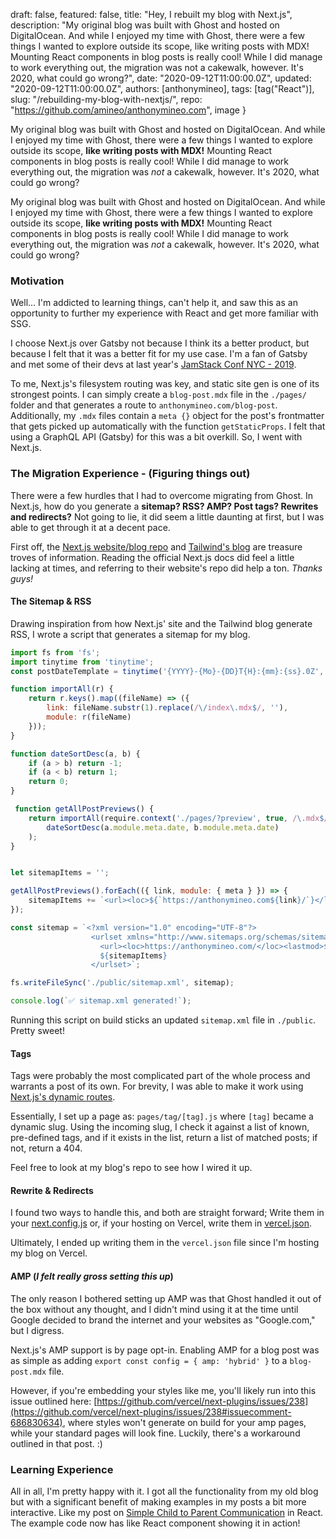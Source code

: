 

  draft: false,
  featured: false,
  title: "Hey, I rebuilt my blog with Next.js",
  description: "My original blog was built with Ghost and hosted on DigitalOcean. And while I enjoyed my time with Ghost, there were a few things I wanted to explore outside its scope, like writing posts with MDX! Mounting React components in blog posts is really cool! While I did manage to work everything out, the migration was not a cakewalk, however. It's 2020, what could go wrong?",
  date: "2020-09-12T11:00:00.0Z",
  updated: "2020-09-12T11:00:00.0Z",
  authors: [anthonymineo],
  tags: [tag("React")],
  slug: "/rebuilding-my-blog-with-nextjs/",
  repo: "https://github.com/amineo/anthonymineo.com",
  image
}


<!--excerpt-->

My original blog was built with Ghost and hosted on DigitalOcean. And while I enjoyed my time with Ghost, there were a few things I wanted to explore outside its scope, **like writing posts with MDX!** Mounting React components in blog posts is really cool! While I did manage to work everything out, the migration was _not_ a cakewalk, however. It's 2020, what could go wrong?

<!--/excerpt-->

<p className="text-xl">My original blog was built with Ghost and hosted on DigitalOcean. And while I enjoyed my time with Ghost, there were a few things I wanted to explore outside its scope, <strong>like writing posts with MDX!</strong> Mounting React components in blog posts is really cool! While I did manage to work everything out, the migration was <em>not</em> a cakewalk, however. It's 2020, what could go wrong?
</p>

### Motivation
Well... I'm addicted to learning things, can't help it, and saw this as an opportunity to further my experience with React and get more familiar with SSG.  

I choose Next.js over Gatsby not because I think its a better product, but because I felt that it was a better fit for my use case. I'm a fan of Gatsby and met some of their devs at last year's [JamStack Conf NYC - 2019](https://2019.jamstackconf.com/nyc/).
  
To me, Next.js's filesystem routing was key, and static site gen is one of its strongest points. I can simply create a `blog-post.mdx` file in the `./pages/` folder and that generates a route to `anthonymineo.com/blog-post`. Additionally, my `.mdx` files contain a `meta {}` object for the post's frontmatter that gets picked up automatically with the function `getStaticProps`. I felt that using a GraphQL API (Gatsby) for this was a bit overkill. So, I went with Next.js.

<LineBreakA />

### The Migration Experience - (Figuring things out)
There were a few hurdles that I had to overcome migrating from Ghost. In Next.js, how do you generate a **sitemap? RSS? AMP? Post tags? Rewrites and redirects?** Not going to lie, it did seem a little daunting at first, but I was able to get through it at a decent pace.

First off, the [Next.js website/blog repo](https://github.com/vercel/next-site) and [Tailwind's blog](https://blog.tailwindcss.com/building-the-tailwind-blog) are treasure troves of information. Reading the official Next.js docs did feel a little lacking at times, and referring to their website's repo did help a ton. _Thanks guys!_

<LineBreakB />

#### The Sitemap & RSS
Drawing inspiration from how Next.js' site and the Tailwind blog generate RSS, I wrote a script that generates a sitemap for my blog.

```javascript
import fs from 'fs';
import tinytime from 'tinytime';
const postDateTemplate = tinytime('{YYYY}-{Mo}-{DD}T{H}:{mm}:{ss}.0Z', { padMonth: true });

function importAll(r) {
    return r.keys().map((fileName) => ({
        link: fileName.substr(1).replace(/\/index\.mdx$/, ''),
        module: r(fileName)
    }));
}

function dateSortDesc(a, b) {
    if (a > b) return -1;
    if (a < b) return 1;
    return 0;
}

 function getAllPostPreviews() {
    return importAll(require.context('./pages/?preview', true, /\.mdx$/)).sort((a, b) =>
        dateSortDesc(a.module.meta.date, b.module.meta.date)
    );
}


let sitemapItems = '';

getAllPostPreviews().forEach(({ link, module: { meta } }) => {
    sitemapItems += `<url><loc>${`https://anthonymineo.com${link}/`}</loc><lastmod>${meta.updated}</lastmod></url>`;
});

const sitemap = `<?xml version="1.0" encoding="UTF-8"?>
                  <urlset xmlns="http://www.sitemaps.org/schemas/sitemap/0.9">
                    <url><loc>https://anthonymineo.com/</loc><lastmod>${postDateTemplate.render( new Date())}</lastmod></url>
                    ${sitemapItems}
                  </urlset>`;

fs.writeFileSync('./public/sitemap.xml', sitemap);

console.log(`✅ sitemap.xml generated!`);

```
Running this script on build sticks an updated `sitemap.xml` file in `./public`.  Pretty sweet!

<LineBreakB />

#### Tags
Tags were probably the most complicated part of the whole process and warrants a post of its own. For brevity, I was able to make it work using [Next.js's dynamic routes](https://nextjs.org/docs/routing/dynamic-routes). 

Essentially, I set up a page as: `pages/tag/[tag].js` where `[tag]` became a dynamic slug.  Using the incoming slug, I check it against a list of known, pre-defined tags, and if it exists in the list, return a list of matched posts; if not, return a 404.

Feel free to look at my blog's repo to see how I wired it up.

<LineBreakB />

#### Rewrite & Redirects
I found two ways to handle this, and both are straight forward; Write them in your [next.config.js](https://nextjs.org/docs/api-reference/next.config.js/rewrites) or, if your hosting on Vercel, write them in [vercel.json](https://vercel.com/docs/configuration#project/rewrites).

Ultimately, I ended up writing them in the `vercel.json` file since I'm hosting my blog on Vercel.

<LineBreakB />

#### AMP (*I felt really gross setting this up*)
The only reason I bothered setting up AMP was that Ghost handled it out of the box without any thought, and I didn't mind using it at the time until Google decided to brand the internet and your websites as "Google.com," but I digress. 

Next.js's AMP support is by page opt-in.  Enabling AMP for a blog post was as simple as adding `export const config = { amp: 'hybrid' }` to a `blog-post.mdx` file. 

However, if you're embedding your styles like me, you'll likely run into this issue outlined here: [https://github.com/vercel/next-plugins/issues/238](https://github.com/vercel/next-plugins/issues/238#issuecomment-686830634), where styles won't generate on build for your amp pages, while your standard pages will look fine. Luckily, there's a workaround outlined in that post. :)

<LineBreakA />

### Learning Experience
All in all, I'm pretty happy with it.  I got all the functionality from my old blog but with a significant benefit of making examples in my posts a bit more interactive.  Like my post on [Simple Child to Parent Communication](https://anthonymineo.com/simple-child-to-parent-communication-in-react/) in React. The example code now has like React component showing it in action!

